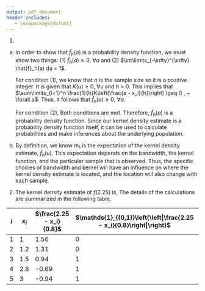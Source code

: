 ```yaml
---
output: pdf_document
header-includes:
   - \usepackage{dsfont}
---
```

\begin{flushright}
Aran Lee, Tianyang Chen, Ryan Quigley \\
MATH 267A
\end{flushright}
\begin{center}
Problem Set 7
\end{center}

1. 
a) In order to show that $\hat{f}_h(a)$ is a probability density function, we must show two things: (1) $\hat{f}_h(a) \geq 0, ~ \forall a$ and (2) $\int\limits_{-\infty}^{\infty} \hat{f}_h(a) da = 1$.  

    For condition (1), we know that $n$ is the sample size so it is a positive integer. It is given that $K(u) \geq 0 , ~ \forall u$ and h > 0. This implies that  $\sum\limits_{i=1}^n \frac{1}{h}K\left(\frac{a - x_i}{h}\right) \geq 0 , ~  \forall a$. Thus, it follows that $\hat{f}_h(a) \geq 0, ~ \forall a$.  

    For condition (2),
\begin{align*}
\int\limits_{-\infty}^{\infty} \hat{f}_h(a) da & = \int\limits_{-\infty}^{\infty} \frac{1}{n} \sum\limits_{i=1}^n \frac{1}{h}K\left(\frac{a - x_i}{h}\right) da \\
& = \int\limits_{-\infty}^{\infty} \frac{1}{n} \left[ \frac{1}{h}K\left(\frac{a - x_1}{h}\right) + ... + \frac{1}{h}K\left(\frac{a - x_n}{h}\right) \right] da \\
& = \frac{1}{n} \left[  \int\limits_{-\infty}^{\infty}  \frac{1}{h}K\left(\frac{a - x_1}{h}\right) da + ... + \int\limits_{-\infty}^{\infty} \frac{1}{h}K\left(\frac{a - x_n}{h}\right)da  \right] \\
\intertext{Let $u_i = \frac{a - x_i}{h} \implies du_i = \frac{1}{h}da$. Note, the transformation does not affect the limits of the integral. By substitution,}
& = \frac{1}{n} \left[  \int\limits_{-\infty}^{\infty} K(u_1) du_1 + ... + \int\limits_{-\infty}^{\infty} K(u_n)du_n  \right] \\
\intertext{From the given information, each of the n integrals evaluates to 1.}
& = \frac{1}{n}(n) \\
& = 1
\end{align*}
    Both conditions are met. Therefore, $\hat{f}_h(a)$ is a probability density function. Since our kernel density estimate is a probability density function itself, it can be used to calculate probabilities and make inferences about the underlying population.
  
b)
\begin{align*}
\int\limits_{-\infty}^{\infty} u\hat{f}_h(u) du & = \int\limits_{-\infty}^{\infty} u \cdot \frac{1}{n} \sum\limits_{i=1}^n \frac{1}{h}K\left(\frac{u - x_i}{h}\right) du \\
& = \frac{1}{n} \left[  \int\limits_{-\infty}^{\infty}  u \cdot \frac{1}{h}K\left(\frac{u - x_1}{h}\right) du + ... + \int\limits_{-\infty}^{\infty} u \cdot \frac{1}{h}K\left(\frac{u - x_n}{h}\right)du  \right] \\
\intertext{Let $v_i = \frac{u - x_i}{h} \implies dv_i = \frac{1}{h}du \implies u = v_ih + x_i$. Note, the transformation does not affect the limits of the integral. By substitution,}
& = \frac{1}{n} \left[  \int\limits_{-\infty}^{\infty} (v_1h + x_1) K(v_1) dv_1 + ... + \int\limits_{-\infty}^{\infty} (v_nh + x_n)K(v_n)dv_n  \right] \\
& = \frac{1}{n} \left[  h \int\limits_{-\infty}^{\infty} v_1 K(v_1) dv_1 + x_1 \int\limits_{-\infty}^{\infty} K(v_1) dv_1 + ... + h \int\limits_{-\infty}^{\infty} v_n K(v_n) dv_n + x_n \int\limits_{-\infty}^{\infty} K(v_n) dv_n  \right] \\
\intertext{From the given information, each of the integrals of the form $\int\limits_{-\infty}^{\infty} K(u)$ evaluates to 1. Additionally, let the mean of the kernel be represented by $\mu_k = \int\limits_{-\infty}^{\infty} v_1 K(v_1) dv_1$,}
& = \frac{1}{n} \left[h \cdot \mu_k + x_1 + ... + h \cdot \mu_k + x_n \right] \\
& = h\cdot \mu_k + \bar{x} \\
& = \text{bandwidth}\cdot\text{kernel mean} + \text{sample mean}
\end{align*}
By definition, we know $m_1$ is the expectation of the kernel density estimate, $\hat{f}_h(u)$. This expectation depends on the bandwidth, the kernel function, and the particular sample that is observed. Thus, the specific choices of bandwidth and kernel will have an influence on where the kernel density estimate is located, and the location will also change with each sample.

2. The kernel density estimate of $f(2.25)$ is,
\begin{align*}
\hat{f}_0.8(2.25) & = \frac{1}{5}\cdot\frac{1}{0.8}\bigg[ 0 + 0 + 0.09 + 0.39 + 0.09 \bigg] \\
& = 0.14
\end{align*}
The details of the calculations are summarized in the following table,

$i$ | $x_i$ |  $\frac{2.25 - x_i}{0.8}$ | $\mathds{1}_{(0,1)}\left(\left|\frac{2.25 - x_i}{0.8}\right|\right)$ | $\frac{3}{4}\left(1 - \left(\frac{2.25 - x_i}{0.8}\right)^2\right)$
------|------|------|-----------------|-----------------
1   | 1     | 1.56    | 0 | -1.08
2   | 1.2   | 1.31    | 0 | -0.54
3   | 1.5   | 0.94    | 1 | 0.09
4   | 2.8   | -0.69   | 1 | 0.39
5   | 3     | -0.94   | 1 | 0.09

